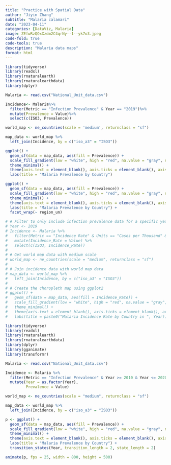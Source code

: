 ```yaml
---
title: "Practice with Spatial Data"
author: "Jiyin Zhang"
subtitle: "Malaria calamari"
date: "2023-04-11"
categories: [DataViz, Malaria]
image: ZEfwRzQQxXzdm2C4qrNy--1--yk7o3.jpeg
code-fold: true
code-tools: true
description: "Malaria data maps"
format: html
---
```


```r
library(tidyverse)
library(readxl)
library(rnaturalearth)
library(rnaturalearthdata)
library(dplyr)

Malaria <- read.csv("National_Unit_data.csv")

Incidence<- Malaria%>%
  filter(Metric == "Infection Prevalence" & Year == "2019")%>%
  mutate(Prevalence = Value)%>%
  select(c(ISO3, Prevalence))
```

```r
world_map <- ne_countries(scale = 'medium', returnclass = "sf")

map_data <- world_map %>%
  left_join(Incidence, by = c("iso_a3" = "ISO3"))
```

```r
ggplot() +
  geom_sf(data = map_data, aes(fill = Prevalence)) +
  scale_fill_gradient(low = "white", high = "red", na.value = "gray", name = "Malaria Prevalence") +
  theme_minimal() +
  theme(axis.text = element_blank(), axis.ticks = element_blank(), axis.title = element_blank()) +
  labs(title = "Malaria Prevalence by Country")
```

```r
ggplot() +
  geom_sf(data = map_data, aes(fill = Prevalence)) +
  scale_fill_gradient(low = "white", high = "red", na.value = "gray", name = "Malaria Prevalence") +
  theme_minimal() +
  theme(axis.text = element_blank(), axis.ticks = element_blank(), axis.title = element_blank()) +
  labs(title = "Malaria Prevalence by Country") +
  facet_wrap(~ region_un)

```

```r
# # Filter to only include infection prevalence data for a specific year
# Year <- 2019
# Incidence <- Malaria %>%
#   filter(Metric == "Incidence Rate" & Units == "Cases per Thousand" & Year == Year) %>%
#   mutate(Incidence_Rate = Value) %>%
#   select(c(ISO3, Incidence_Rate))
# 
# # Get world map data with medium scale
# world_map <- ne_countries(scale = "medium", returnclass = "sf")
# 
# # Join incidence data with world map data
# map_data <- world_map %>%
#   left_join(Incidence, by = c("iso_a3" = "ISO3"))
# 
# # Create the choropleth map using ggplot2
# ggplot() +
#   geom_sf(data = map_data, aes(fill = Incidence_Rate)) +
#   scale_fill_gradient(low = "white", high = "red", na.value = "gray", name = "Malaria Incidence Rate") +
#   theme_minimal() +
#   theme(axis.text = element_blank(), axis.ticks = element_blank(), axis.title = element_blank()) +
#   labs(title = paste0("Malaria Incidence Rate by Country in ", Year))
```

```r
library(tidyverse)
library(readxl)
library(rnaturalearth)
library(rnaturalearthdata)
library(dplyr)
library(gganimate)
library(transformr)

Malaria <- read.csv("National_Unit_data.csv")

Incidence <- Malaria %>%
  filter(Metric == "Infection Prevalence" & Year >= 2010 & Year <= 2020) %>%
  mutate(Year = as.factor(Year),
         Prevalence = Value)

world_map <- ne_countries(scale = "medium", returnclass = "sf")

map_data <- world_map %>%
  left_join(Incidence, by = c("iso_a3" = "ISO3"))

p <- ggplot() +
  geom_sf(data = map_data, aes(fill = Prevalence)) +
  scale_fill_gradient(low = "white", high = "red", na.value = "gray", name = "Malaria Prevalence") +
  theme_minimal() +
  theme(axis.text = element_blank(), axis.ticks = element_blank(), axis.title = element_blank()) +
  labs(title = "Malaria Prevalence by Country") +
  transition_states(Year, transition_length = 2, state_length = 2)

animate(p, fps = 25, width = 800, height = 500)

```

```r

```